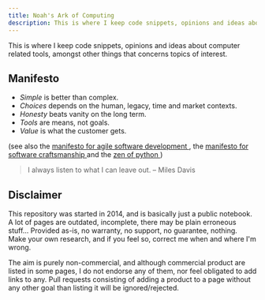 ```yaml
---
title: Noah's Ark of Computing
description: This is where I keep code snippets, opinions and ideas about computer related tools, amongst other things that concerns topics of interest.
---
```


This is where I keep code snippets, opinions and ideas about computer related tools, amongst other things that
concerns topics of interest.

## Manifesto

* *Simple* is better than complex.
* *Choices* depends on the human, legacy, time and market contexts. 
* *Honesty* beats vanity on the long term.
* *Tools* are means, not goals.
* *Value* is what the customer gets.

(see also the [manifesto for agile software development ](http://agilemanifesto.org/), the [manifesto for software craftsmanship ](http://manifesto.softwarecraftsmanship.org/) and the [zen of python ](https://www.python.org/dev/peps/pep-0020/#the-zen-of-python))

> I always listen to what I can leave out. – Miles Davis


## Disclaimer

This repository was started in 2014, and is basically just a public notebook. A lot of
pages are outdated, incomplete, there may be plain erroneous stuff... Provided as-is, no warranty, no support, no
guarantee, nothing. Make your own research, and if you feel so, correct me when and where I'm wrong.

The aim is purely non-commercial, and although commercial product are listed in some pages, I do not endorse any of
them, nor feel obligated to add links to any. Pull requests consisting of adding a product to a page without any
other goal than listing it will be ignored/rejected.
